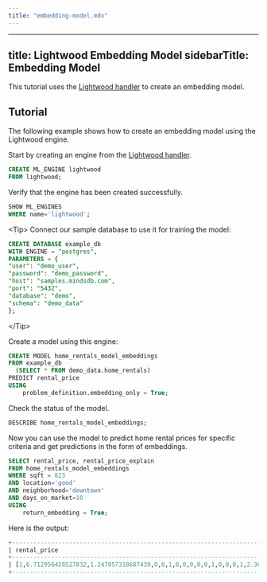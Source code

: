 ```yaml
---
title: "embedding-model.mdx"
---
```


---
title: Lightwood Embedding Model
sidebarTitle: Embedding Model
---

This tutorial uses the [Lightwood handler](https://github.com/mindsdb/mindsdb/tree/main/mindsdb/integrations/handlers/lightwood_handler) to create an embedding model.

## Tutorial

The following example shows how to create an embedding model using the Lightwood engine.

Start by creating an engine from the [Lightwood handler](https://github.com/mindsdb/mindsdb/tree/main/mindsdb/integrations/handlers/lightwood_handler).

```sql
CREATE ML_ENGINE lightwood
FROM lightwood;
```

Verify that the engine has been created successfully.

```sql
SHOW ML_ENGINES
WHERE name='lightwood';
```

&lt;Tip&gt;
Connect our sample database to use it for training the model:

```sql
CREATE DATABASE example_db
WITH ENGINE = "postgres",
PARAMETERS = {
"user": "demo_user",
"password": "demo_password",
"host": "samples.mindsdb.com",
"port": "5432",
"database": "demo",
"schema": "demo_data"
};
```
&lt;/Tip&gt;

Create a model using this engine:

```sql
CREATE MODEL home_rentals_model_embeddings
FROM example_db
  (SELECT * FROM demo_data.home_rentals)
PREDICT rental_price
USING
    problem_definition.embedding_only = True;
```

Check the status of the model.

```sql
DESCRIBE home_rentals_model_embeddings;
```

Now you can use the model to predict home rental prices for specific criteria and get predictions in the form of embeddings.

```sql
SELECT rental_price, rental_price_explain
FROM home_rentals_model_embeddings
WHERE sqft = 823
AND location='good'
AND neighborhood='downtown'
AND days_on_market=10
USING
    return_embedding = True;
```

Here is the output:

```sql
+------------------------------------------------------------------------------------------------------------------------------------------------------------------------------------------------------------------------------+----------------------------------------------------------------------------------------------------------------------------------------------------------------------------------------------------------------------------------------------------------------------------------------------------------------------------------------------------------------------------------+
| rental_price                                                                                                                                                                                                                 | rental_price_explain                                                                                                                                                                                                                                                                                                                                                             |
+------------------------------------------------------------------------------------------------------------------------------------------------------------------------------------------------------------------------------+----------------------------------------------------------------------------------------------------------------------------------------------------------------------------------------------------------------------------------------------------------------------------------------------------------------------------------------------------------------------------------+
| [1,6.712956428527832,1.247057318687439,0,0,1,0,0,0,0,0,1,0,0,0,1,2.3025851249694824,0.5629426836967468,0,1,0,0,0,0,0,0,0.7540000081062317,0.3333333432674408,0.35483869910240173,0.9583333134651184,0.7833333611488342,0.25] | {"predicted_value": [1.0, 6.712956428527832, 1.247057318687439, 0.0, 0.0, 1.0, 0.0, 0.0, 0.0, 0.0, 0.0, 1.0, 0.0, 0.0, 0.0, 1.0, 2.3025851249694824, 0.5629426836967468, 0.0, 1.0, 0.0, 0.0, 0.0, 0.0, 0.0, 0.0, 0.7540000081062317, 0.3333333432674408, 0.35483869910240173, 0.9583333134651184, 0.7833333611488342, 0.25], "confidence": null, "anomaly": null, "truth": null} |
+------------------------------------------------------------------------------------------------------------------------------------------------------------------------------------------------------------------------------+----------------------------------------------------------------------------------------------------------------------------------------------------------------------------------------------------------------------------------------------------------------------------------------------------------------------------------------------------------------------------------+
```
